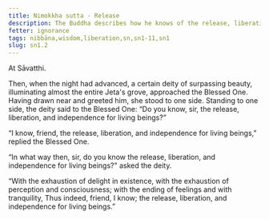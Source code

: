 ```yaml
---
title: Nimokkha sutta - Release
description: The Buddha describes how he knows of the release, liberation and independence for living beings.
fetter: ignorance
tags: nibbāna,wisdom,liberation,sn,sn1-11,sn1
slug: sn1.2
---
```


At Sāvatthi.

Then, when the night had advanced, a certain deity of surpassing beauty, illuminating almost the entire Jeta's grove, approached the Blessed One. Having drawn near and greeted him, she stood to one side. Standing to one side, the deity said to the Blessed One: “Do you know, sir, the release, liberation, and independence for living beings?”

“I know, friend, the release, liberation, and independence for living beings,” replied the Blessed One.

“In what way then, sir, do you know the release, liberation, and independence for living beings?" asked the deity.

“With the exhaustion of delight in existence,
with the exhaustion of perception and consciousness;
with the ending of feelings and with tranquility,
Thus indeed, friend, I know;
the release, liberation, and independence for living beings.”
